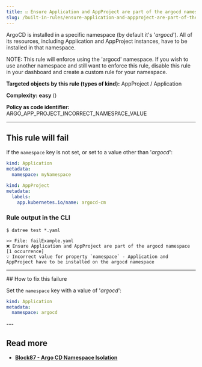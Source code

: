 ```yaml
---
title: ☑️ Ensure Application and AppProject are part of the argocd namespace
slug: /built-in-rules/ensure-application-and-appproject-are-part-of-the-argocd-namespace
---
```



ArgoCD is installed in a specific namespace (by default it's '_argocd_'). All of its resources, including Application and AppProject instances, have to be installed in that namespace.

NOTE: This rule will enforce using the 'argocd' namespace. If you wish to use another namespace and still want to enforce this rule, disable this rule in your dashboard and create a custom rule for your namespace.

**Targeted objects by this rule (types of kind):** AppProject / Application

**Complexity:** **easy** (<Complexity/>)

**Policy as code identifier:** ARGO_APP_PROJECT_INCORRECT_NAMESPACE_VALUE

---

## This rule will fail

If the `namespace` key is not set, or set to a value other than '_argocd_':

```yaml
kind: Application
metadata:
  namespace: myNamespace
```

```yaml
kind: AppProject
metadata:
  labels:
    app.kubernetes.io/name: argocd-cm
```

### Rule output in the CLI

```terminal
$ datree test *.yaml

>> File: failExample.yaml
❌ Ensure Application and AppProject are part of the argocd namespace [1 occurrence]
💡 Incorrect value for property `namespace` - Application and AppProject have to be installed on the argocd namespace
```

---

<Head>
  <html id="how-to-fix-this-failure" className="ARGO_APP_PROJECT_INCORRECT_NAMESPACE_VALUE" >
## How to fix this failure

Set the `namespace` key with a value of '_argocd_':

```yaml
kind: Application
metadata:
  namespace: argocd
```

  </html>
</Head>
---

## Read more

- [**Block87 - Argo CD Namespace Isolation**](https://blog.andyserver.com/2020/12/argocd-namespace-isolation/)
